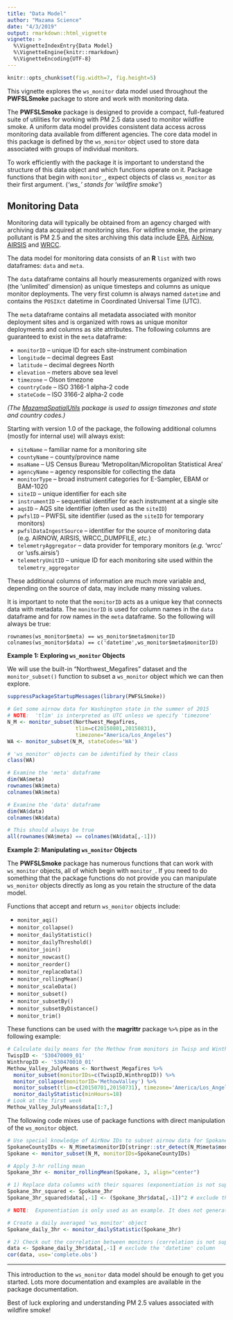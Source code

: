 ```yaml
---
title: "Data Model"
author: "Mazama Science"
date: "4/3/2019"
output: rmarkdown::html_vignette
vignette: >
  %\VignetteIndexEntry{Data Model}
  %\VignetteEngine{knitr::rmarkdown}
  %\VignetteEncoding{UTF-8}
---
```


```r
knitr::opts_chunk$set(fig.width=7, fig.height=5)
```

This vignette explores the `ws_monitor` data model used throughout the **PWFSLSmoke** package to store
and work with monitoring data.

The **PWFSLSmoke** package is designed to provide a compact, full-featured suite of utilities for
working with PM 2.5 data used to monitor wildfire smoke. A uniform data model
provides consistent data access across monitoring data available from different agencies.
The core data model in this package is defined by the `ws_monitor` object used to store data associated
with groups of individual monitors.

To work efficiently with the package it is important to understand the structure of this
data object and which functions operate on it. Package functions that begin with `monitor_`, 
expect objects of class `ws_monitor` as their first argument. (*'ws_' stands for 'wildfire smoke'*)

## Monitoring Data

Monitoring data will typically be obtained from an agency charged with archiving data
acquired at monitoring sites. For wildfire smoke, the primary pollutant is PM 2.5 and the
sites archiving this data include [EPA](https://www.epa.gov/outdoor-air-quality-data),
[AirNow](https://www.airnow.gov), [AIRSIS](https://app.airsis.com/USFS) and [WRCC](http://www.wrcc.dri.edu).

The data model for monitoring data consists of an **R** `list` with two dataframes: `data` and `meta`.

The `data` dataframe contains all hourly measurements organized with rows (the 'unlimited' dimension) as unique timesteps and
columns as unique monitor deployments. The very first column is always named `datetime` and contains the `POSIXct` datetime
in Coordinated Universal Time (UTC).

The `meta` dataframe contains all metadata associated with monitor deployment sites and is organized with
rows as unique monitor deployments and columns as site attributes. The following columns are guaranteed to exist
in the `meta` dataframe:

 * `monitorID` -- unique ID for each site-instrument combination
 * `longitude` -- decimal degrees East
 * `latitude` -- decimal degrees North
 * `elevation` -- meters above sea level
 * `timezone` -- Olson timezone
 * `countryCode` -- ISO 3166-1 alpha-2 code
 * `stateCode` -- ISO 3166-2 alpha-2 code

*(The [MazamaSpatialUtils](https://github.com/MazamaScience/MazamaSpatialUtils) package is used to assign timezones and state and country codes.)*

Starting with version 1.0 of the package, the following additional columns (mostly for internal use) will always exist:

 * `siteName` -- familiar name for a monitoring site
 * `countyName` -- county/province name
 * `msaName` -- US Census Bureau 'Metropolitan/Micropolitan Statistical Area'
 * `agencyName` -- agency responsible for collecting the data
 * `monitorType` -- broad instrument categories for E-Sampler, EBAM or BAM-1020
 * `siteID` -- unique identifier for each site
 * `instrumentID` -- sequential identifier for each instrument at a single site
 * `aqsID` -- AQS site identifier (often used as the `siteID`)
 * `pwfslID` -- PWFSL site identifier (used as the `siteID` for temporary monitors)
 * `pwfslDataIngestSource` -- identifier for the source of monitoring data (e.g. AIRNOW, AIRSIS, WRCC_DUMPFILE, *etc.*)
 * `telemetryAggregator` -- data provider for temporary monitors (*e.g.* 'wrcc' or 'usfs.airsis')
 * `telemetryUnitID` -- unique ID for each monitoring site used within the `telemetry_aggregator`

These additional columns of information are much more variable and, depending on the source of data, may include
many missing values.

It is important to note that the `monitorID` acts as a unique key that connects data with metadata.
The `monitorID` is used for column names in the `data` dataframe and for row names in the `meta` dataframe.
So the following will always be true:

    rownames(ws_monitor$meta) == ws_monitor$meta$monitorID
    colnames(ws_monitor$data) == c('datetime',ws_monitor$meta$monitorID)

**Example 1: Exploring `ws_monitor` Objects**

We will use the built-in "Northwest_Megafires" dataset and the `monitor_subset()` function to subset a `ws_monitor` object
which we can then explore.

```r
suppressPackageStartupMessages(library(PWFSLSmoke))

# Get some airnow data for Washington state in the summer of 2015
# NOTE:  'tlim' is interpreted as UTC unless we specify 'timezone' 
N_M <- monitor_subset(Northwest_Megafires,
                      tlim=c(20150801,20150831),
                      timezone="America/Los_Angeles")
WA <- monitor_subset(N_M, stateCodes='WA')

# 'ws_monitor' objects can be identified by their class
class(WA)

# Examine the 'meta' dataframe
dim(WA$meta)
rownames(WA$meta)
colnames(WA$meta)

# Examine the 'data' dataframe
dim(WA$data)
colnames(WA$data)

# This should always be true
all(rownames(WA$meta) == colnames(WA$data[,-1]))
```
  
**Example 2: Manipulating `ws_monitor` Objects**

The **PWFSLSmoke** package has numerous functions that can work with `ws_monitor` objects, 
all of which begin with `monitor_`. If you need to do something that the package functions do not
provide you can manipulate `ws_monitor` objects directly as long as you retain the structure
of the data model.

Functions that accept and return `ws_monitor` objects include:

 * `monitor_aqi()`
 * `monitor_collapse()`
 * `monitor_dailyStatistic()`
 * `monitor_dailyThreshold()`
 * `monitor_join()`
 * `monitor_nowcast()`
 * `monitor_reorder()`
 * `monitor_replaceData()`
 * `monitor_rollingMean()`
 * `monitor_scaleData()`
 * `monitor_subset()`
 * `monitor_subsetBy()`
 * `monitor_subsetByDistance()`
 * `monitor_trim()`

These functions can be used with the **magrittr** package `%>%` pipe as in the following example:

```r
# Calculate daily means for the Methow from monitors in Twisp and Winthrop
TwispID <- '530470009_01'
WinthropID <- '530470010_01'
Methow_Valley_JulyMeans <- Northwest_Megafires %>%
  monitor_subset(monitorIDs=c(TwispID,WinthropID)) %>%
  monitor_collapse(monitorID='MethowValley') %>%
  monitor_subset(tlim=c(20150701,20150731), timezone='America/Los_Angeles') %>%
  monitor_dailyStatistic(minHours=18)
# Look at the first week
Methow_Valley_JulyMeans$data[1:7,]
```

The following code mixes use of package functions with direct manipulation of the `ws_monitor` object.

```r
# Use special knowledge of AirNow IDs to subset airnow data for Spokane county monitors
SpokaneCountyIDs <- N_M$meta$monitorID[stringr::str_detect(N_M$meta$monitorID, "^53063")]
Spokane <- monitor_subset(N_M, monitorIDs=SpokaneCountyIDs)

# Apply 3-hr rolling mean
Spokane_3hr <- monitor_rollingMean(Spokane, 3, align="center")

# 1) Replace data columns with their squares (exponentiation is not supplied by the package)
Spokane_3hr_squared <- Spokane_3hr
Spokane_3hr_squared$data[,-1] <- (Spokane_3hr$data[,-1])^2 # exclude the 'datetime' column

# NOTE:  Exponentiation is only used as an example. It does not generate a meaningful result.

# Create a daily averaged 'ws_monitor' object
Spokane_daily_3hr <- monitor_dailyStatistic(Spokane_3hr)

# 2) Check out the correlation between monitors (correlation is not supplied by the package)
data <- Spokane_daily_3hr$data[,-1] # exclude the 'datetime' column
cor(data, use='complete.obs')
```

----

This introduction to the `ws_monitor`  data model should be enough to get you started.
Lots more documentation and examples are available in the package documentation.

Best of luck exploring and understanding PM 2.5 values associated with wildfire smoke!

